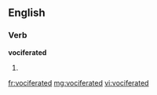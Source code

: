 ==English==

===Verb===
'''vociferated'''

# {{past of|vociferate}}

[[fr:vociferated]]
[[mg:vociferated]]
[[vi:vociferated]]